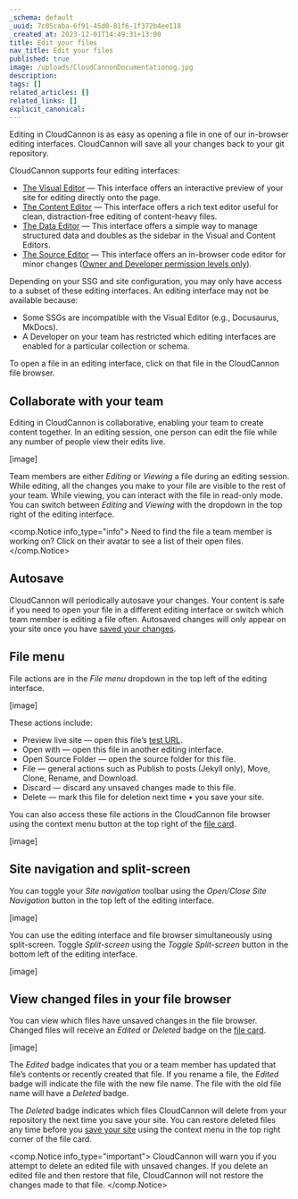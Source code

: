 ```yaml
---
_schema: default
_uuid: 7c05caba-6f91-45d0-81f6-1f372b4ee118
_created_at: 2023-12-01T14:49:31+13:00
title: Edit your files
nav_title: Edit your files
published: true
image: /uploads/CloudCannonDocumentationog.jpg
description:
tags: []
related_articles: []
related_links: []
explicit_canonical:
---
```

Editing in CloudCannon is as easy as opening a file in one of our in-browser editing interfaces. CloudCannon will save all your changes back to your git repository.

CloudCannon supports four editing interfaces:

* [The Visual Editor](/documentation/articles/introducing-the-visual-editor/) — This interface offers an interactive preview of your site for editing directly onto the page.
* [The Content Editor](/documentation/articles/introducing-the-content-editor/) — This interface offers a rich text editor useful for clean, distraction-free editing of content-heavy files.
* [The Data Editor](/documentation/articles/introducing-the-data-editor/) — This interface offers a simple way to manage structured data and doubles as the sidebar in the Visual and Content Editors.
* [The Source Editor](/documentation/articles/introducing-the-source-editor/) — This interface offers an in-browser code editor for minor changes ([Owner and Developer permission levels only](/documentation/articles/managing-your-team-members/)).

Depending on your SSG and site configuration, you may only have access to a subset of these editing interfaces. An editing interface may not be available because:

* Some SSGs are incompatible with the Visual Editor (e.g., Docusaurus, MkDocs).
* A Developer on your team has restricted which editing interfaces are enabled for a particular collection or schema.

To open a file in an editing interface, click on that file in the CloudCannon file browser.

## Collaborate with your team

Editing in CloudCannon is collaborative, enabling your team to create content together. In an editing session, one person can edit the file while any number of people view their edits live.

\[image\]

Team members are either *Editing* or *Viewing* a file during an editing session. While editing, all the changes you make to your file are visible to the rest of your team. While viewing, you can interact with the file in read-only mode. You can switch between *Editing* and *Viewing* with the dropdown in the top right of the editing interface.

<comp.Notice info_type="info">
  Need to find the file a team member is working on? Click on their avatar to see a list of their open files.
</comp.Notice>

## Autosave

CloudCannon will periodically autosave your changes. Your content is safe if you need to open your file in a different editing interface or switch which team member is editing a file often. Autosaved changes will only appear on your site once you have [saved your changes](/documentation/articles/save-your-changes/).

## File menu

File actions are in the *File menu* dropdown in the top left of the editing interface.

\[image\]

These actions include:

* Preview live site — open this file’s [test URL](/documentation/articles/viewing-your-site-on-a-testing-domain/).
* Open with — open this file in another editing interface.
* Open Source Folder — open the source folder for this file.
* File — general actions such as Publish to posts (Jekyll only), Move, Clone, Rename, and Download.
* Discard — discard any unsaved changes made to this file.
* Delete — mark this file for deletion next time • you save your site.

You can also access these file actions in the CloudCannon file browser using the context menu button at the top right of the [file card](/documentation/articles/changing-how-cards-preview-your-data/).

\[image\]

## Site navigation and split-screen

You can toggle your *Site navigation* toolbar using the *Open/Close Site Navigation* button in the top left of the editing interface.

\[image\]

You can use the editing interface and file browser simultaneously using split-screen. Toggle *Split-screen* using the *Toggle Split-screen* button in the bottom left of the editing interface.

\[image\]

## View changed files in your file browser

You can view which files have unsaved changes in the file browser. Changed files will receive an *Edited* or *Deleted* badge on the [file card](/documentation/articles/changing-how-cards-preview-your-data/).

\[image\]

The *Edited* badge indicates that you or a team member has updated that file’s contents or recently created that file. If you rename a file, the *Edited* badge will indicate the file with the new file name. The file with the old file name will have a *Deleted* badge.

The *Deleted* badge indicates which files CloudCannon will delete from your repository the next time you save your site. You can restore deleted files any time before you [save your site](/documentation/articles/save-your-changes/) using the context menu in the top right corner of the file card.

<comp.Notice info_type="important">
  CloudCannon will warn you if you attempt to delete an edited file with unsaved changes. If you delete an edited file and then restore that file, CloudCannon will not restore the changes made to that file.
</comp.Notice>